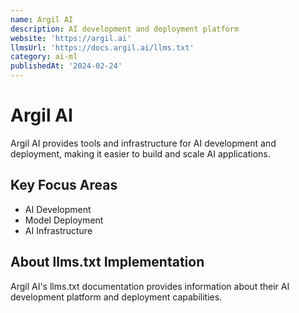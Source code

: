 ```yaml
---
name: Argil AI
description: AI development and deployment platform
website: 'https://argil.ai'
llmsUrl: 'https://docs.argil.ai/llms.txt'
category: ai-ml
publishedAt: '2024-02-24'
---
```


# Argil AI

Argil AI provides tools and infrastructure for AI development and deployment, making it easier to build and scale AI applications.

## Key Focus Areas

- AI Development
- Model Deployment
- AI Infrastructure

## About llms.txt Implementation

Argil AI's llms.txt documentation provides information about their AI development platform and deployment capabilities.
